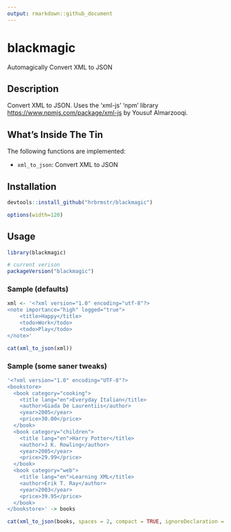 ```yaml
---
output: rmarkdown::github_document
---
```


# blackmagic

Automagically Convert XML to JSON

## Description

Convert XML to JSON. Uses the 'xml-js' 'npm' library <https://www.npmjs.com/package/xml-js> by Yousuf Almarzooqi.

## What's Inside The Tin

The following functions are implemented:

- `xml_to_json`:	Convert XML to JSON

## Installation

```r
devtools::install_github("hrbrmstr/blackmagic")
```

```r
options(width=120)
```

## Usage

```r
library(blackmagic)

# current verison
packageVersion("blackmagic")

```

### Sample (defaults)

```r

xml <- '<?xml version="1.0" encoding="utf-8"?>
<note importance="high" logged="true">
    <title>Happy</title>
    <todo>Work</todo>
    <todo>Play</todo>
</note>'

cat(xml_to_json(xml))
```

### Sample (some saner tweaks)

```r
'<?xml version="1.0" encoding="UTF-8"?>
<bookstore>
  <book category="cooking">
    <title lang="en">Everyday Italian</title>
    <author>Giada De Laurentiis</author>
    <year>2005</year>
    <price>30.00</price>
  </book>
  <book category="children">
    <title lang="en">Harry Potter</title>
    <author>J K. Rowling</author>
    <year>2005</year>
    <price>29.99</price>
  </book>
  <book category="web">
    <title lang="en">Learning XML</title>
    <author>Erik T. Ray</author>
    <year>2003</year>
    <price>39.95</price>
  </book>
</bookstore>' -> books

cat(xml_to_json(books, spaces = 2, compact = TRUE, ignoreDeclaration = TRUE))
```

